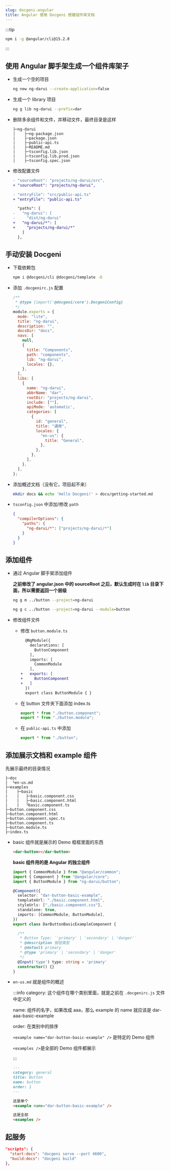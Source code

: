 ```yaml
---
slug: docgeni-angular
title: Angular 使用 Docgeni 搭建组件库文档
---
```


:::tip

```bash
npm i -g @angular/cli@15.2.8
```

:::

## 使用 Angular 脚手架生成一个组件库架子

- 生成一个空的项目

  ```bash
  ng new ng-darui --create-application=false
  ```

- 生成一个 library 项目

  ```bash
  ng g lib ng-darui --prefix=dar
  ```

- 删除多余组件和文件，并移动文件，最终目录是这样

  ```
  ├─ng-darui
  |    ├─ng-package.json
  |    ├─package.json
  |    ├─public-api.ts
  |    ├─README.md
  |    ├─tsconfig.lib.json
  |    ├─tsconfig.lib.prod.json
  |    ├─tsconfig.spec.json
  ```

<!--truncate-->

- 修改配置文件

  ```diff title="angular.json"
  - "sourceRoot": "projects/ng-darui/src",
  + "sourceRoot": "projects/ng-darui",
  ```

  ```diff title="ng-package.json"
  - "entryFile": "src/public-api.ts"
  + "entryFile": "public-api.ts"
  ```

  ```diff title="tsconfig.json"
    "paths": {
  -   "ng-darui": [
  -     "dist/ng-darui"
  +   "ng-darui/*": [
  +     "projects/ng-darui/*"
      ]
    },
  ```

## 手动安装 Docgeni

- 下载依赖包

  ```bash
  npm i @docgeni/cli @docgeni/template -D
  ```

- 添加 `.docgenirc.js` 配置

  ```js title=".docgenirc.js"
  /**
   * @type {import('@docgeni/core').DocgeniConfig}
   */
  module.exports = {
    mode: "lite",
    title: "ng-darui",
    description: "",
    docsDir: "docs",
    navs: [
      null,
      {
        title: "Components",
        path: "components",
        lib: "ng-darui",
        locales: {},
      },
    ],
    libs: [
      {
        name: "ng-darui",
        abbrName: "dar",
        rootDir: "projects/ng-darui",
        include: [""],
        apiMode: 'automatic',
        categories: [
          {
            id: "general",
            title: "通用",
            locales: {
              "en-us": {
                title: "General",
              },
            },
          },
        ],
      },
    ],
  };
  ```

- 添加概述文档（没有它，项目起不来）

  ```bash
  mkdir docs && echo 'Hello Docgeni!' > docs/getting-started.md
  ```

- `tsconfig.json` 中添加/修改 `path`

  ```json title="tsconfig.json"
  {
    "compilerOptions": {
      "paths": {
        "ng-darui/*": ["projects/ng-darui/*"]
      }
    }
  }
  ```

## 添加组件

- 通过 Angular 脚手架添加组件

  **之前修改了 angular.json 中的 sourceRoot 之后，默认生成时在 `lib` 目录下面，所以需要返回一个层级**

  ```bash
  ng g m ../button --project=ng-darui

  ng g c ../button --project=ng-darui --module=button
  ```

- 修改组件文件

  - 修改 `button.module.ts`

    ```diff title="button.module.ts"
      @NgModule({
        declarations: [
          ButtonComponent
        ],
        imports: [
          CommonModule
        ],
    +   exports: [
    +     ButtonComponent
    +   ]
      })
      export class ButtonModule { }
    ```

  - 在 button 文件夹下面添加 index.ts

    ```ts title="button > index.ts"
    export * from "./button.component";
    export * from "./button.module";
    ```

  - 在 `public-api.ts` 中添加

    ```ts title="public-api.ts"
    export * from "./button";
    ```

## 添加展示文档和 example 组件

先展示最终的目录情况

```
├─doc
|  └en-us.md
├─examples
|    ├─basic
|    |   ├─basic.component.css
|    |   ├─basic.component.html
|    |   └basic.component.ts
├─button.component.css
├─button.component.html
├─button.component.spec.ts
├─button.component.ts
├─button.module.ts
├─index.ts
```

- basic 组件就是展示的 Demo 框框里面的东西

  ```html title="basic.component.html"
  <dar-button></dar-button>
  ```

  **basic 组件用的是 Angular 的独立组件**

  ```ts title="basic.component.ts"
  import { CommonModule } from "@angular/common";
  import { Component } from "@angular/core";
  import { ButtonModule } from "ng-darui/button";

  @Component({
    selector: "dar-button-basic-example",
    templateUrl: "./basic.component.html",
    styleUrls: ["./basic.component.css"],
    standalone: true,
    imports: [CommonModule, ButtonModule],
  })
  export class DarButtonBasicExampleComponent {

    /**
     * Button Type: `'primary' | 'secondary' | 'danger'`
     * @description 按钮类型
     * @default primary
     * @type 'primary' | 'secondary' | 'danger'
     */
    @Input('type') type: string = 'primary'
    constructor() {}
  }
  ```

- `en-us.md` 就是组件的概述

  :::info
  category: 这个组件在哪个类别里面，就是之前在 `.docgenirc.js` 文件中定义的

  name: 组件的名字，如果改成 aaa，那么 example 的 name 就应该是 dar-aaa-basic-example
  
  order: 在类别中的排序

  `<example name="dar-button-basic-example" />` 是特定的 Demo 组件

  `<examples />`是全部的 Demo 组件都展示

  :::

  ```md title="en-us.md"
  ---
  category: general
  title: Button
  name: button
  order: 1
  ---

  这是单个
  <example name="dar-button-basic-example" />

  这是全部
  <examples />
  ```

## 起服务

```json title="package.json"
"scripts": {
  "start:docs": "docgeni serve --port 4600",
  "build:docs": "docgeni build"
},
```